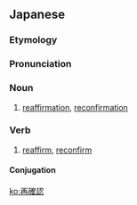 ==Japanese==
{{ja-kanjitab|さい|かく|にん|yomi=on}}

===Etymology===
{{prefix|再|確認|t1=re|t2=confirm|lang=ja}}

===Pronunciation===
{{ja-pron|さいかくにん|y=on}}

===Noun===
{{ja-noun|さいかくにん}}

# [[reaffirmation]], [[reconfirmation]]

===Verb===
{{ja-verb-suru|さいかくにん}}

# [[reaffirm]], [[reconfirm]]

====Conjugation====
{{ja-suru|さいかくにん}}

[[ko:再確認]]